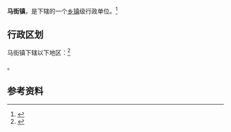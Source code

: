 {{中国乡级行政区|53/03/22/104/000}}

'''马街镇'''，是{{PRC admin/fullname|53/03/22/104/000|3}}下辖的一个[[乡镇|乡镇]]级行政单位。<ref>{{PRC admin/ref sgc|{{PRC admin/parent|53/03/22/104/000}}}}</ref>

== 行政区划 ==

马街镇下辖以下地区：<ref>{{PRC admin/ref sgc|53/03/22/104/000}}</ref>

{{PRC admin/children|53/03/22/104/000}}。

== 参考资料 ==

{{reflist}}

{{行政区划小作品}}
{{PRC admin/navcat|53/03/22/104/000}}